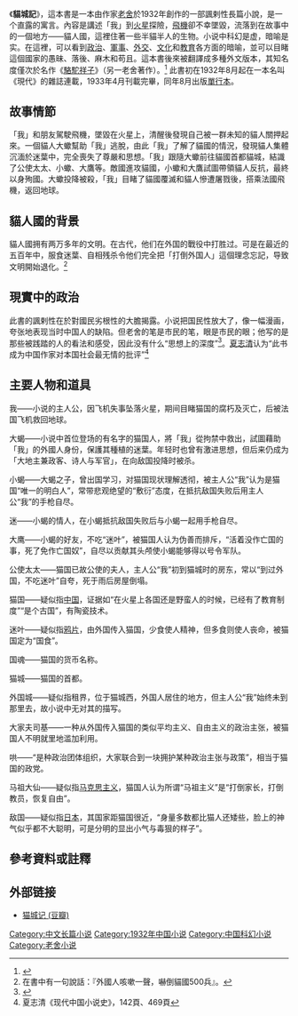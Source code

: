 {{Long plot|time=2020-06-17T08:21:21+00:00}}
{{Infobox Book  | <!-- See Wikipedia:WikiProject_Books -->
| name           = 貓城記
| image          = [[File:Catbooks.jpg|File:Catbooks.jpg]]
| caption        = 其中一個出版的封面
| author         = [[老舍|老舍]]
| country        = [[中國|中國]]
| language       = [[中文|中文]]，後來翻譯為多國語言
| publisher      = 有多個[[出版社|出版社]]
| release_date   = 1933年
| media_type     = 
| genre          = 諷剌[[小說|小說]]
| pages          = 
| isbn           = 
}}
《'''貓城記'''》，這本書是一本由作家[[老舍|老舍]]於1932年創作的一部諷剌性長篇小說，是一个直露的寓言。內容是講述「我」到[[火星|火星]]探險，[[飛機|飛機]]卻不幸墜毀，流落到在故事中的一個地方——貓人國，這裡住著一些半貓半人的生物。小说中科幻是虚，暗喻是实。在這裡，可以看到[[政治|政治]]、[[軍事|軍事]]、[[外交|外交]]、[[文化|文化]]和[[教育|教育]]各方面的暗喻，並可以目睹這個國家的愚昧、落後、麻木和苟且。這本書後來被翻譯成多種外文版本，其知名度僅次於名作《[[駱駝祥子|駱駝祥子]]》（另一老舍著作）。<ref>{{Cite web |url=http://www.51xs.com/xdwx/l/laoshe/mcj/index.html |title=我要小说网──小说世界 > 现当代文学 > 老舍作品集 |access-date=2008-10-29 |archive-date=2018-09-23 |archive-url=https://web.archive.org/web/20180923003247/http://www.51xs.com/xdwx/l/laoshe/mcj/index.html |dead-url=no }}</ref> 此書初在1932年8月起在一本名叫《現代》的雜誌連載，1933年4月刊載完畢，同年8月出版[[單行本|單行本]]。

== 故事情節 ==
「我」和朋友駕駛飛機，墜毀在火星上，清醒後發現自己被一群未知的貓人關押起來。一個貓人大蠍幫助「我」逃脫，由此「我」了解了貓國的情況，發現貓人集體沉湎於迷葉中，完全喪失了尊嚴和思想。「我」跟隨大蠍前往貓國首都貓城，結識了公使太太、小蠍、大鷹等。敵國進攻貓國，小蠍和大鷹試圖帶領貓人反抗，最終以身殉國。大蠍投降被殺，「我」目睹了貓國覆滅和貓人慘遭屠戮後，搭乘法國飛機，返回地球。

== 貓人國的背景 ==
貓人國拥有两万多年的文明。在古代，他们在外国的戰役中打胜过。可是在最近的五百年中，服食迷葉、自相残杀令他们完全把「打倒外国人」這個理念忘記，导致文明開始退化。<ref>在書中有一句說話：『外國人咳嗽一聲，嚇倒貓國500兵』。
</ref>

== 現實中的政治 ==
此書的諷剌性在於對國民劣根性的大膽揭露。小说把国民性放大了，像一幅漫画，夸张地表现当时中国人的缺陷。但老舍的笔是市民的笔，眼是市民的眼；他写的是那些被践踏的人的看法和感受，因此没有什么“思想上的深度”<ref>{{Cite web |url=http://www.millionbook.net/mj/l/laoshe/lnpc/008.htm |title=我怎樣寫《貓城記》 |access-date=2008-10-29 |archive-date=2019-09-08 |archive-url=https://web.archive.org/web/20190908013100/http://www.millionbook.net/mj/l/laoshe/lnpc/008.htm |dead-url=no }}</ref>。[[夏志清|夏志清]]认为“此书成为中国作家对本国社会最无情的批评”<ref>夏志清《现代中国小说史》，142頁、469頁</ref>

== 主要人物和道具 ==
我——小说的主人公，因飞机失事坠落火星，期间目睹猫国的腐朽及灭亡，后被法国飞机救回地球。

大蝎——小说中首位登场的有名字的猫国人，將「我」從拘禁中救出，試圖藉助「我」的外國人身份，保護其種植的迷葉。年轻时也曾有激进思想，但后来仍成为「大地主兼政客、诗人与军官」，在向敌国投降时被杀。

小蝎——大蝎之子，曾出国学习，对猫国现状理解透彻，被主人公“我”认为是猫国“唯一的明白人”，常带悲观绝望的“敷衍”态度，在抵抗敌国失败后用主人公“我”的手枪自尽。

迷——小蝎的情人，在小蝎抵抗敌国失败后与小蝎一起用手枪自尽。

大鹰——小蝎的好友，不吃“迷叶”，被猫国人认为伪善而排斥，“活着没作亡国的事，死了免作亡国奴”，自尽以贡献其头颅使小蝎能够得以号令军队。

公使太太——猫国已故公使的夫人，主人公“我”初到猫城时的房东，常以“到过外国，不吃迷叶”自夸，死于雨后房屋倒塌。

猫国——疑似指[[中国|中国]]，证据如“在火星上各国还是野蛮人的时候，已经有了教育制度”“是个古国”，有陶瓷技术。

迷叶——疑似指[[鸦片|鸦片]]，由外国传入猫国，少食使人精神，但多食则使人丧命，被猫国定为“国食”。

国魂——猫国的货币名称。

猫城——猫国的首都。

外国城——疑似指租界，位于猫城西，外国人居住的地方，但主人公“我”始终未到那里去，故小说中无对其的描写。

大家夫司基——一种从外国传入猫国的类似平均主义、自由主义的政治主张，被猫国人不明就里地滥加利用。

哄——“是种政治团体组织，大家联合到一块拥护某种政治主张与政策”，相当于猫国的政党。

马祖大仙——疑似指[[马克思主义|马克思主义]]，猫国人认为所谓“马祖主义”是“打倒家长，打倒教员，恢复自由”。

敌国——疑似指[[日本|日本]]，其国家距猫国很近，“身量多数都比猫人还矮些，脸上的神气似乎都不大聪明，可是分明的显出小气与毒狠的样子”。

== 參考資料或註釋 ==
{{reflist}}

== 外部链接 ==
* [https://book.douban.com/subject/3345595/ 猫城记 (豆瓣)] {{Wayback|url=https://book.douban.com/subject/3345595/ |date=20180129004401 }}

[[Category:中文长篇小说|Category:中文长篇小说]]
[[Category:1932年中国小说|Category:1932年中国小说]]
[[Category:中国科幻小说|Category:中国科幻小说]]
[[Category:老舍小说|Category:老舍小说]]